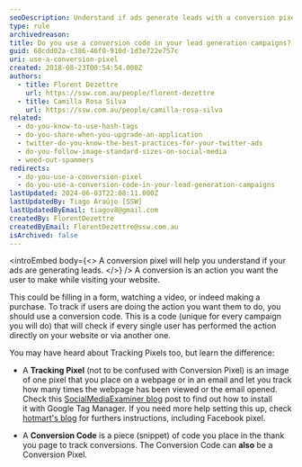 ```yaml
---
seoDescription: Understand if ads generate leads with a conversion pixel
type: rule
archivedreason:
title: Do you use a conversion code in your lead generation campaigns?
guid: 68cdd02a-c386-46f0-910d-1d3e722e757c
uri: use-a-conversion-pixel
created: 2018-08-23T00:54:54.000Z
authors:
  - title: Florent Dezettre
    url: https://ssw.com.au/people/florent-dezettre
  - title: Camilla Rosa Silva
    url: https://ssw.com.au/people/camilla-rosa-silva
related:
  - do-you-know-to-use-hash-tags
  - do-you-share-when-you-upgrade-an-application
  - twitter-do-you-know-the-best-practices-for-your-twitter-ads
  - do-you-follow-image-standard-sizes-on-social-media
  - weed-out-spammers
redirects:
  - do-you-use-a-conversion-pixel
  - do-you-use-a-conversion-code-in-your-lead-generation-campaigns
lastUpdated: 2024-06-03T22:08:11.000Z
lastUpdatedBy: Tiago Araújo [SSW]
lastUpdatedByEmail: tiagov8@gmail.com
createdBy: FlorentDezettre
createdByEmail: FlorentDezettre@ssw.com.au
isArchived: false
---
```


<introEmbed
  body={<>
A conversion pixel will help you understand if your ads are generating leads.
  </>}
/>
A conversion is an action you want the user to make while visiting your website.

This could be filling in a form, watching a video, or indeed making a purchase. To track if users are doing the action you want them to do, you should use a conversion code. This is a code (unique for every campaign you will do) that will check if every single user has performed the action directly on your website or via another one.

You may have heard about Tracking Pixels too, but learn the difference:

- A **Tracking Pixel** (not to be confused with Conversion Pixel) is an image of one pixel that you place on a webpage or in an email and let you track how many times the webpage has been viewed or the email opened. Check this [SocialMediaExaminer blog](https://www.socialmediaexaminer.com/tracking-pixels-google-tag-manager/) post to find out how to install it with Google Tag Manager. If you need more help setting this up, check [hotmart's blog](https://hotmart.com/en/blog/conversion-pixel) for furthers instructions, including Facebook pixel.

- A **Conversion Code** is a piece (snippet) of code you place in the thank you page to track conversions. The Conversion Code can **also** be a Conversion Pixel.
